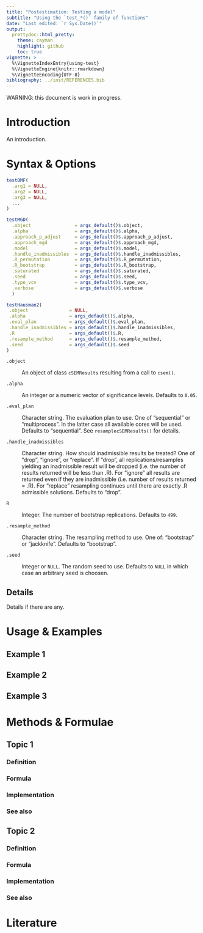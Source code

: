 ```yaml
---
title: "Postestimation: Testing a model"
subtitle: "Using the `test_*()` family of functions"
date: "Last edited: `r Sys.Date()`"
output:
  prettydoc::html_pretty:
    theme: cayman
    highlight: github
    toc: true
vignette: >
  %\VignetteIndexEntry{using-test}
  %\VignetteEngine{knitr::rmarkdown}
  %\VignetteEncoding{UTF-8}
bibliography: ../inst/REFERENCES.bib
---
```

WARNING: this document is work in progress.

# Introduction {#introduction}

An introduction.

# Syntax & Options {#syntax}

```r
testOMF(
  .arg1 = NULL,
  .arg2 = NULL,
  .arg3 = NULL,
  ...
)

testMGD(
  .object                = args_default()$.object,
  .alpha                 = args_default()$.alpha,
  .approach_p_adjust     = args_default()$.approach_p_adjust,
  .approach_mgd          = args_default()$.approach_mgd,
  .model                 = args_default()$.model,
  .handle_inadmissibles  = args_default()$.handle_inadmissibles,
  .R_permutation         = args_default()$.R_permutation,
  .R_bootstrap           = args_default()$.R_bootstrap,
  .saturated             = args_default()$.saturated,
  .seed                  = args_default()$.seed,
  .type_vcv              = args_default()$.type_vcv,
  .verbose               = args_default()$.verbose
  ) 

testHausman2(
 .object               = NULL,
 .alpha                = args_default()$.alpha,
 .eval_plan            = args_default()$.eval_plan,
 .handle_inadmissibles = args_default()$.handle_inadmissibles,
 .R                    = args_default()$.R,
 .resample_method      = args_default()$.resample_method,
 .seed                 = args_default()$.seed
)
```

`.object`

:   An object of class `cSEMResults` resulting from a call to `csem()`.
   
`.alpha`

:  	An integer or a numeric vector of significance levels. Defaults to `0.05`.
  
`.eval_plan`

:   Character string. The evaluation plan to use. One of "sequential" or 
    "multiprocess". In the latter case all available cores will be used. 
    Defaults to "sequential". See `resamplecSEMResults()` for details.
   
`.handle_inadmissibles`

:   Character string. How should inadmissible results be treated? One of 
    "drop", "ignore", or "replace". If "drop", all replications/resamples 
    yielding an inadmissible result will be dropped (i.e. the number of 
    results returned will be less than .R). For "ignore" all results are 
    returned even if they are inadmissible (i.e. number of results
    returned = .R). For "replace" resampling continues until there are 
    exactly .R admissible solutions. Defaults to "drop".

`R`

:   Integer. The number of bootstrap replications. Defaults to `499`.

`.resample_method`

:   Character string. The resampling method to use. One of: "bootstrap" or "jackknife". 
    Defaults to "bootstrap".

`.seed`

:   Integer or `NULL`. The random seed to use. Defaults to `NULL` in which case
    an arbitrary seed is choosen.
    
## Details

Details if there are any.

# Usage & Examples {#examples}

## Example 1 {#example1}
## Example 2 {#example2}
## Example 3 {#example3}

# Methods & Formulae {#methods}

## Topic 1 {#topic1}
### Definition

### Formula

### Implementation

### See also

## Topic 2 {#topic2}
### Definition

### Formula

### Implementation

### See also

# Literature
